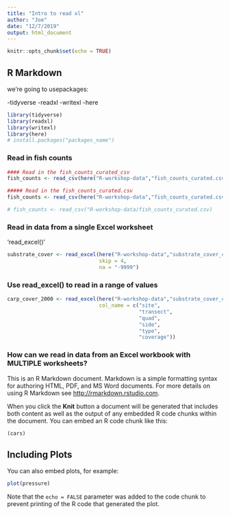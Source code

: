```yaml
---
title: "Intro to read xl"
author: "Joe"
date: "12/7/2019"
output: html_document
---
```


```r
knitr::opts_chunk$set(echo = TRUE)
```

## R Markdown

we're going to usepackages:

-tidyverse
-readxl
-writexl
-here

```r

library(tidyverse)
library(readxl)
library(writexl)
library(here)
# install.packages("packages_name")

```
### Read in fish counts

```r
#### Read in the fish_counts_curated_csv
fish_counts <- read_csv(here("R-workshop-data","fish_counts_curated.csv"))
```
```r
##### Read in the fish_counts_curated.csv
fish_counts <- read_csv(here("R-workshop-data","fish_counts_curated.csv"))

# fish_counts <- read_csv("R-workshop-data/fish_counts_curated.csv)
```
### Read in data from a single Excel worksheet
'read_excel()'

```r
substrate_cover <- read_excel(here("R-workshop-data","substrate_cover_curated.xlsx"),
                              skip = 4,
                              na = "-9999")

```
### Use read_excel() to read in a range of values

```r
carp_cover_2000 <- read_excel(here("R-workshop-data","substrate_cover_curated.xlsx"), range = "D12:I15",
                              col_name = c("site",
                                           "transect",
                                           "quad",
                                           "side",
                                           "type",
                                           "coverage"))
```
### How can we read in data from an Excel workbook with MULTIPLE worksheets?



This is an R Markdown document. Markdown is a simple formatting syntax for authoring HTML, PDF, and MS Word documents. For more details on using R Markdown see <http://rmarkdown.rstudio.com>.

When you click the **Knit** button a document will be generated that includes both content as well as the output of any embedded R code chunks within the document. You can embed an R code chunk like this:

```r
(cars)
```

## Including Plots

You can also embed plots, for example:

```r
plot(pressure)
```

Note that the `echo = FALSE` parameter was added to the code chunk to prevent printing of the R code that generated the plot.
